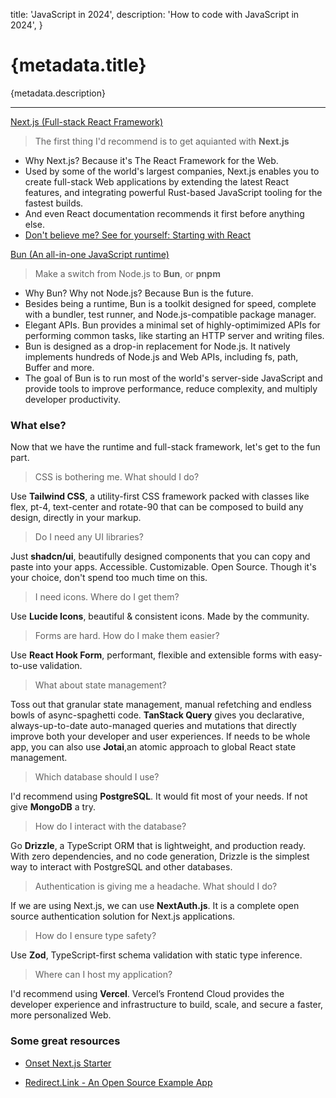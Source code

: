 

  title: 'JavaScript in 2024',
  description: 'How to code with JavaScript in 2024',
}

# {metadata.title}

{metadata.description}

---

[<p className="flex gap-1 text-xl font-semibold">Next.js (Full-stack React Framework)<ArrowUpRight className="mt-0.5 h-4 w-4 text-blue-600" /></p>](https://nextjs.org/)

> The first thing I'd recommend is to get aquianted with **Next.js**

- Why Next.js? Because it's The React Framework for the Web.
- Used by some of the world's largest companies, Next.js enables you to create full-stack Web applications by extending the latest React features, and integrating powerful Rust-based JavaScript tooling for the fastest builds.
- And even React documentation recommends it first before anything else.
- [<span className="flex gap-1">Don't believe me? See for yourself: <span className='font-medium'>Starting with React</span><ArrowUpRight className="mt-0.5 h-4 w-4 text-blue-600" /></span>](https://react.dev/learn/start-a-new-react-project)

[<p className="flex gap-1 text-xl font-semibold">Bun (An all-in-one JavaScript runtime)<ArrowUpRight className="mt-0.5 h-4 w-4 text-blue-600" /></p>](https://bun.sh/)

> Make a switch from Node.js to **Bun**, or **pnpm**

- Why Bun? Why not Node.js? Because Bun is the future.
- Besides being a runtime, Bun is a toolkit designed for speed, complete with a bundler, test runner, and Node.js-compatible package manager.
- Elegant APIs. Bun provides a minimal set of highly-optimimized APIs for performing common tasks, like starting an HTTP server and writing files.
- Bun is designed as a drop-in replacement for Node.js. It natively implements hundreds of Node.js and Web APIs, including fs, path, Buffer and more.
- The goal of Bun is to run most of the world's server-side JavaScript and provide tools to improve performance, reduce complexity, and multiply developer productivity.

### What else?

Now that we have the runtime and full-stack framework, let's get to the fun part.

> CSS is bothering me. What should I do?

Use **Tailwind CSS**, a utility-first CSS framework packed with classes like flex, pt-4, text-center and rotate-90 that can be composed to build any design, directly in your markup.

> Do I need any UI libraries?

Just **shadcn/ui**, beautifully designed components that you can copy and paste into your apps. Accessible. Customizable. Open Source. Though it's your choice, don't spend too much time on this.

> I need icons. Where do I get them?

Use **Lucide Icons**, beautiful & consistent icons. Made by the community.

> Forms are hard. How do I make them easier?

Use **React Hook Form**, performant, flexible and extensible forms with easy-to-use validation.

> What about state management?

Toss out that granular state management, manual refetching and endless bowls of async-spaghetti code. **TanStack Query** gives you declarative, always-up-to-date auto-managed queries and mutations that directly improve both your developer and user experiences. If needs to be whole app, you can also use **Jotai**,an atomic approach to global React state management.

> Which database should I use?

I'd recommend using **PostgreSQL**. It would fit most of your needs. If not give **MongoDB** a try.

> How do I interact with the database?

Go **Drizzle**, a TypeScript ORM that is lightweight, and production ready. With zero dependencies, and no code generation, Drizzle is the simplest way to interact with PostgreSQL and other databases.

> Authentication is giving me a headache. What should I do?

If we are using Next.js, we can use **NextAuth.js**. It is a complete open source authentication solution for Next.js applications.

> How do I ensure type safety?

Use **Zod**, TypeScript-first schema validation with static type inference.

> Where can I host my application?

I'd recommend using **Vercel**. Vercel’s Frontend Cloud provides the developer experience and infrastructure to build, scale, and secure a faster, more personalized Web.

### Some great resources

- [<p className="flex gap-1">Onset Next.js Starter<ArrowUpRight className="mt-0.5 h-4 w-4 text-blue-600" /></p>](https://github.com/nrjdalal/onset)
- [<p className="flex gap-1">Redirect.Link - An Open Source Example App<ArrowUpRight className="mt-0.5 h-4 w-4 text-blue-600" /></p>](https://github.com/nrjdalal/rdt.li)

